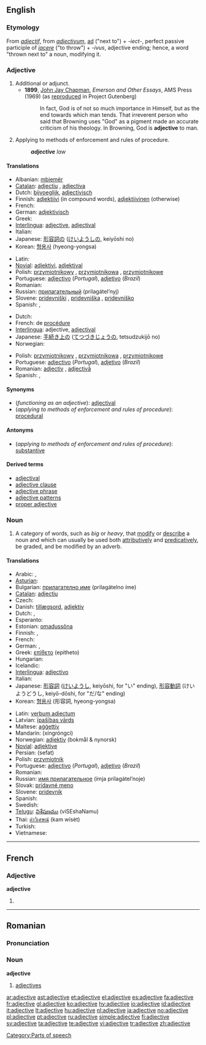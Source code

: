 ==English==

===Etymology===
From {{OF.}} ''[[adjectif]]'', from {{L.}} ''[[adjectivum]]'', [[ad#Latin|ad]] ("next to") + ''-iect-'', perfect passive participle of ''[[iacere]]'' ("to throw") + ''-ivus'', adjective ending; hence, a word "thrown next to" a noun, modifying it.

===Adjective===
{{en-adj|-|-}}

# Additional or adjunct.
#* '''1899''', [[w:John Jay Chapman|John Jay Chapman]], ''Emerson and Other Essays'', AMS Press (1969) (as [http://www.gutenberg.org/etext/13088 reproduced] in Project Gutenberg)
#*: In fact, God is of not so much importance in Himself, but as the end towards which man tends. That irreverent person who said that Browning uses "God" as a pigment made an accurate criticism of his theology. In Browning, God is '''adjective''' to man.
# {{law}} Applying to methods of enforcement and rules of procedure.
#: '''''adjective''' law''

====Translations====
{{trans-top|functioning as an adjective}}
* Albanian: [[mbiemër]]
* [[Catalan]]: [[adjectiu]] {{m}}, [[adjectiva]] {{f}}
* Dutch: [[bijvoeglijk]], [[adjectivisch]]
* Finnish: [[adjektiivi]] (in compound words), [[adjektiivinen]] (otherwise)
* French: {{t+|fr|adjectif}}
* German: [[adjektivisch]]
* Greek: {{t+|el|επιθετικός|tr=epithetikós|sc=Grek}}
* [[Interlingua]]: [[adjective#Interlingua|adjective]], [[adjectival]]
* Italian: {{t+|it|aggettivale}}
* Japanese: [[形容詞]]の ([[けいようし]]の, keiyōshi no)
* Korean: [[형용사]] (hyeong-yongsa)
{{trans-mid}}
* Latin: {{t-|la|adjectivum}}
* [[Novial]]: [[adjektivi]], [[adjektival]]
* Polish: [[przymiotnikowy]] {{m}}, [[przymiotnikowa]] {{f}}, [[przymiotnikowe]] {{n}}
* Portuguese: [[adjectivo]] (''Portugal''), [[adjetivo]] (''Brazil'')
* Romanian: {{t-|ro|adjectival}}
* Russian: [[прилaгaтeльный]] (prilagátel’nyj)
* Slovene: [[pridevniški]] {{m}}, [[pridevniška]] {{f}}, [[pridevniško]] {{n}}
* Spanish: {{t+|es|adjetivo|m}}, {{t-|es|adjetiva|f}}
{{trans-bottom}}

{{trans-top|methods of enforcement and rules of procedure}}
* Dutch: {{t-|nl|formeel}}
* French: de [[procédure]]
* [[Interlingua]]: adjective, [[adjectival]]
* Japanese: [[手続き上]]の ([[てつづきじょう]]の, tetsudzukijō no)
* Norwegian: {{t+|no|adjektiv}}
{{trans-mid}}
* Polish: [[przymiotnikowy]] {{m}}, [[przymiotnikowa]] {{f}}, [[przymiotnikowe]] {{n}}
* Portuguese: [[adjectivo]] (''Portugal''), [[adjetivo]] (''Brazil'')
* Romanian: [[adjectiv]] {{m}}, [[adjectivă]] {{f}}
* Spanish: {{t+|es|adjetivo|m}}, {{t-|es|adjetiva|f}}
{{trans-bottom}}

====Synonyms====
* (''functioning as an adjective''): [[adjectival]]
* (''applying to methods of enforcement and rules of procedure''): [[procedural]]

====Antonyms====
* (''applying to methods of enforcement and rules of procedure''): [[substantive]]

====Derived terms====
* [[adjectival]]
* [[adjective clause]]
* [[adjective phrase]]
* [[adjective patterns]]
* [[proper adjective]]

===Noun===
{{wikipedia}}
{{en-noun}}

# {{grammar}} A category of words, such as ''big'' or ''heavy'', that [[modify]] or [[describe]] a noun and which can usually be used both [[attributively]] and [[predicatively]], be graded, and be modified by an adverb.

====Translations====
{{trans-top|(grammar) a category of words that modify or describe a noun}}
* Arabic: {{Arab|[[نعت]]}} {{IPAchar|(naʕt)}} {{m}}, {{Arab|[[صفة]]}} {{IPAchar|(ʂífa)}} {{f}}
* [[Asturian]]: {{t+|ast|axetivu|m|xs=Asturian}}
* Bulgarian: [[прилагателно име]] (prilagátelno íme) {{n}}
* [[Catalan]]: [[adjectiu]] {{m}}
* Czech: {{t-|cs|přídavné jméno|n}}
* Danish: [[tillægsord]], [[adjektiv]]
* Dutch: {{t+|nl|bijvoeglijk naamwoord|n}}, {{t+|nl|adjectief|n}}
* Esperanto: {{t-|eo|adjektivo|xs=Esperanto}}
* Estonian: [[omadussõna]]
* Finnish: {{t+|fi|adjektiivi}}, {{t+|fi|laatusana}}
* French: {{t+|fr|adjectif|m}}
* German: {{t+|de|Adjektiv|n}}, {{t+|de|Eigenschaftswort|n}}
* Greek: [[επίθετο]] (epítheto) {{n}}
* Hungarian: {{t+|hu|melléknév}}
* Icelandic: {{t+|is|lýsingarorð|n}}
* [[Interlingua]]: [[adjectivo]]
* Italian: {{t+|it|aggettivo|m}}
* Japanese: [[形容詞]] ([[けいようし]], keiyōshi, for "い" ending), [[形容動詞]] (けいようどうし, keiyō-dōshi, for "だ/な" ending)
* Korean: [[형용사]] (形容詞, hyeong-yongsa)
{{trans-mid}}
* Latin: [[verbum adiectum]] {{n}}
* Latvian: [[īpašības vārds]] {{m}}
* Maltese: [[aġġettiv]]
* Mandarin: {{zh-ts|[[形容詞]]|[[形容词]]}} (xíngróngcí)
* Norwegian: [[adjektiv]] (bokmål & nynorsk)
* [[Novial]]: [[adjektive]]
* Persian: {{fa-Arab|[[صفت]]}} (sefat)
* Polish: [[przymiotnik]] {{m}}
* Portuguese: [[adjectivo]] (''Portugal''), [[adjetivo]] (''Brazil'')
* Romanian: {{t+|ro|adjectiv|n}}
* Russian: [[имя прилaгaтeльнoe]] (ímja prilagátel’noje) {{n}}
* Slovak: [[prídavné meno]] {{n}}
* Slovene: [[pridevnik]] {{m}}
* Spanish: {{t+|es|adjetivo|m}}
* Swedish: {{t+|sv|adjektiv|n}}
* [[Telugu]]: [[విశేషణము]] (viSEshaNamu)
* Thai: [[คำวิเศษณ์]] (kam wísèt)
* Turkish: {{t+|tr|sıfat}}
* Vietnamese: {{t+|vi|tính từ|xs=Vietnamese}}
{{trans-bottom}}

[[Category:Parts of speech]]

----

==French==

===Adjective===
'''adjective'''

# {{feminine of|adjectif|lang=French}}

----

==Romanian==

===Pronunciation===
{{IPA|[ad.ʒek'ti.ve]|lang=ro}}

===Noun===
'''adjective''' {{n|p}}

# {{plural of|adjectiv|lang=Romanian}} [[adjectives]]

[[ar:adjective]]
[[ast:adjective]]
[[et:adjective]]
[[el:adjective]]
[[es:adjective]]
[[fa:adjective]]
[[fr:adjective]]
[[gl:adjective]]
[[ko:adjective]]
[[hy:adjective]]
[[io:adjective]]
[[id:adjective]]
[[it:adjective]]
[[lt:adjective]]
[[hu:adjective]]
[[nl:adjective]]
[[ja:adjective]]
[[no:adjective]]
[[pl:adjective]]
[[pt:adjective]]
[[ru:adjective]]
[[simple:adjective]]
[[fi:adjective]]
[[sv:adjective]]
[[ta:adjective]]
[[te:adjective]]
[[vi:adjective]]
[[tr:adjective]]
[[zh:adjective]]